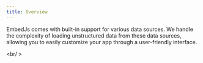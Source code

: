 ---
title: Overview
---

EmbedJs comes with built-in support for various data sources.
We handle the complexity of loading unstructured data from these data sources, allowing you to easily customize your app through a user-friendly interface.

<CardGroup cols={4}>
    <Card title="PDF file" href="/components/data-sources/pdf" />
    <Card title="CSV file" href="/components/data-sources/csv" />
    <Card title="JSON file" href="/components/data-sources/json" />
    <Card title="XML file" href="/components/data-sources/xml" />
    <Card title="Text" href="/components/data-sources/text" />
    <Card title="Directory" href="/components/data-sources/directory" />
    <Card title="Confluence" href="/components/data-sources/confluence" />
    <Card title="Web page" href="/components/data-sources/web-page" />
    <Card title="Youtube Video" href="/components/data-sources/youtube-video" />
    <Card title="Youtube Channel" href="/components/data-sources/youtube-channel" />
    <Card title="Youtube Search" href="/components/data-sources/youtube-search" />
    <Card title="DOCX file" href="/components/data-sources/docx" />
    <Card title="PPT file" href="/components/data-sources/ppt" />
    <Card title="Excel file" href="/components/data-sources/excel" />
    <Card title="Sitemap" href="/components/data-sources/sitemap" />
    <Card title="Markdown / MDX" href="/components/data-sources/markdown" />
    <Card title="Image" href="/components/data-sources/image" />
    <Card title="Custom" href="/components/data-sources/custom" />
</CardGroup>

<br/ >

<Snippet file="missing-data-source-tip.mdx" />
